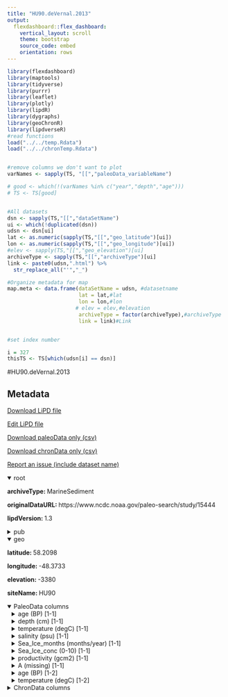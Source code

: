 ```yaml
---
title: "HU90.deVernal.2013"
output: 
  flexdashboard::flex_dashboard:
    vertical_layout: scroll
    theme: bootstrap
    source_code: embed
    orientation: rows
---
```


```r
library(flexdashboard)
library(maptools)
library(tidyverse)
library(purrr)
library(leaflet)
library(plotly)
library(lipdR)
library(dygraphs)
library(geoChronR)
library(lipdverseR)
#read functions
load("../../temp.Rdata")
load("../../chronTemp.Rdata")


#remove columns we don't want to plot
varNames <- sapply(TS, "[[","paleoData_variableName")

# good <- which(!(varNames %in% c("year","depth","age")))
# TS <- TS[good]


#All datasets
dsn <- sapply(TS,"[[","dataSetName")
ui <- which(!duplicated(dsn))
udsn <- dsn[ui]
lat <- as.numeric(sapply(TS,"[[","geo_latitude")[ui])
lon <- as.numeric(sapply(TS,"[[","geo_longitude")[ui])
#elev <- sapply(TS,"[[","geo_elevation")[ui]
archiveType <- sapply(TS,"[[","archiveType")[ui]
link <- paste0(udsn,".html") %>% 
  str_replace_all("'","_")

#Organize metadata for map
map.meta <- data.frame(dataSetName = udsn, #datasetname
                       lat = lat,#lat
                       lon = lon,#lon
                      # elev = elev,#elevation
                       archiveType = factor(archiveType),#archiveType
                       link = link)#Link


#set index number

i = 327
thisTS <- TS[which(udsn[i] == dsn)]
```
#HU90.deVernal.2013

Metadata {.sidebar}
-------------------------------------
[Download LiPD file](HU90.deVernal.2013.lpd)
            

[Edit LiPD file](http://lipd.net/playground?source=http://lipdverse.org/globalHolocene/0_25_5/HU90.deVernal.2013.lpd)
            

[Download paleoData only (csv)](HU90.deVernal.2013.csv)
            

[Download chronData only (csv)](HU90.deVernal.2013-chron.csv)
            

[Report an issue (include dataset name)](https://github.com/nickmckay/LiPDverse/issues)

<details open style="margin-left: 0px">
<summary>root</summary>
<p style="margin-left: 0px"><strong>archiveType: </strong>MarineSediment
<p style="margin-left: 0px"><strong>originalDataURL: </strong>https://www.ncdc.noaa.gov/paleo-search/study/15444
<p style="margin-left: 0px"><strong>lipdVersion: </strong>1.3
</details>
<details>
<summary>pub</summary>
<details style="margin-left: 10px">
<summary>pub1</summary>
<p style="margin-left: 10px"><strong>author: </strong>list(list(name = "de Vernal, Anne"), list(name = "Hillaire-Marcel, Claude"), list(name = "Rochon, Andre"), list(name = "Frechette, Bianca"), list(name = "Henry, Maryse"), list(name = "Solignac, Sandrine"), list(name = "Bonnet, Sophie"))
<p style="margin-left: 10px"><strong>journal: </strong>Quaternary Science Reviews
<p style="margin-left: 10px"><strong>volume: </strong>79
<p style="margin-left: 10px"><strong>title: </strong>Dinocyst-based reconstructions of sea ice cover concentration during the Holocene in the Arctic Ocean, the northern North Atlantic Ocean and its adjacent seas
</details>
<details style="margin-left: 10px">
<summary>pub2</summary>
<p style="margin-left: 10px"><strong>author: </strong>list(list(name = NA))
</details>
</details>
<details open style="margin-left: 0px">
<summary>geo</summary>
<p style="margin-left: 0px"><strong>latitude: </strong>58.2098
<p style="margin-left: 0px"><strong>longitude: </strong>-48.3733
<p style="margin-left: 0px"><strong>elevation: </strong>-3380
<p style="margin-left: 0px"><strong>siteName: </strong>HU90
</details>
<details open>
<summary>PaleoData columns</summary>
<details style="margin-left: 10px">
<summary>age (BP) [1-1]</summary>
<p style="margin-left: 10px"><strong>TSid: </strong>PYT57YTNJRB
<p style="margin-left: 10px"><strong>variableName: </strong>age
<p style="margin-left: 10px"><strong>units: </strong>BP
</details>
<details style="margin-left: 10px">
<summary>depth (cm) [1-1]</summary>
<p style="margin-left: 10px"><strong>TSid: </strong>PYTGYEFR1T5
<p style="margin-left: 10px"><strong>variableName: </strong>depth
<p style="margin-left: 10px"><strong>units: </strong>cm
</details>
<details style="margin-left: 10px">
<summary>temperature (degC) [1-1]</summary>
<p style="margin-left: 10px"><strong>TSid: </strong>PYTCN1ME3Q4
<p style="margin-left: 10px"><strong>variableName: </strong>temperature
<p style="margin-left: 10px"><strong>units: </strong>degC
<p style="margin-left: 10px"><strong>useInGlobalTemperatureAnalysis: </strong>FALSE
<details>
<summary>interpretation</summary>
<details style="margin-left: 20px">
<summary>1</summary>
<p style="margin-left: 20px"><strong>direction: </strong>positive
<p style="margin-left: 20px"><strong>interpDirection: </strong>1
<p style="margin-left: 20px"><strong>scope: </strong>climate
<p style="margin-left: 20px"><strong>seasonality: </strong>Summer
<p style="margin-left: 20px"><strong>variable: </strong>T
<p style="margin-left: 20px"><strong>variableDetail: </strong>sea@surface
<p style="margin-left: 20px"><strong>variableDetailOriginal: </strong>SST
</details>
</details>
</details>
<details style="margin-left: 10px">
<summary>salinity (psu) [1-1]</summary>
<p style="margin-left: 10px"><strong>TSid: </strong>PYTIEA1VAI0
<p style="margin-left: 10px"><strong>variableName: </strong>salinity
<p style="margin-left: 10px"><strong>units: </strong>psu
<p style="margin-left: 10px"><strong>useInGlobalTemperatureAnalysis: </strong>FALSE
<details>
<summary>interpretation</summary>
<details style="margin-left: 20px">
<summary>1</summary>
<p style="margin-left: 20px"><strong>interpDirection: </strong>1
<p style="margin-left: 20px"><strong>scope: </strong>climate
<p style="margin-left: 20px"><strong>seasonality: </strong>Summer
<p style="margin-left: 20px"><strong>variable: </strong>S
<p style="margin-left: 20px"><strong>variableDetail: </strong>SSS
</details>
</details>
</details>
<details style="margin-left: 10px">
<summary>Sea_Ice_months (months/year) [1-1]</summary>
<p style="margin-left: 10px"><strong>TSid: </strong>PYTV7RQ4QM8
<p style="margin-left: 10px"><strong>variableName: </strong>Sea_Ice_months
<p style="margin-left: 10px"><strong>units: </strong>months/year
<p style="margin-left: 10px"><strong>useInGlobalTemperatureAnalysis: </strong>FALSE
<details>
<summary>interpretation</summary>
<details style="margin-left: 20px">
<summary>1</summary>
<p style="margin-left: 20px"><strong>direction: </strong>positive
<p style="margin-left: 20px"><strong>interpDirection: </strong>1
<p style="margin-left: 20px"><strong>scope: </strong>climate
<p style="margin-left: 20px"><strong>seasonality: </strong>ANN
<p style="margin-left: 20px"><strong>variable: </strong>ICE
<p style="margin-left: 20px"><strong>variableDetail: </strong>sea@surface
</details>
</details>
</details>
<details style="margin-left: 10px">
<summary>Sea_Ice_conc (0-10) [1-1]</summary>
<p style="margin-left: 10px"><strong>TSid: </strong>PYT80ELRHHX
<p style="margin-left: 10px"><strong>variableName: </strong>Sea_Ice_conc
<p style="margin-left: 10px"><strong>units: </strong>0-10
<p style="margin-left: 10px"><strong>useInGlobalTemperatureAnalysis: </strong>FALSE
<details>
<summary>interpretation</summary>
<details style="margin-left: 20px">
<summary>1</summary>
<p style="margin-left: 20px"><strong>interpDirection: </strong>1
<p style="margin-left: 20px"><strong>scope: </strong>climate
<p style="margin-left: 20px"><strong>seasonality: </strong>ANN
<p style="margin-left: 20px"><strong>variable: </strong>ICE
<p style="margin-left: 20px"><strong>variableDetail: </strong>sea@surface
</details>
</details>
</details>
<details style="margin-left: 10px">
<summary>productivity (gcm2) [1-1]</summary>
<p style="margin-left: 10px"><strong>TSid: </strong>PYTOFPCLRR6
<p style="margin-left: 10px"><strong>variableName: </strong>productivity
<p style="margin-left: 10px"><strong>units: </strong>gcm2
<p style="margin-left: 10px"><strong>useInGlobalTemperatureAnalysis: </strong>FALSE
</details>
<details style="margin-left: 10px">
<summary>A (missing) [1-1]</summary>
<p style="margin-left: 10px"><strong>TSid: </strong>PYTJFHDS9RQ
<p style="margin-left: 10px"><strong>variableName: </strong>A
<p style="margin-left: 10px"><strong>units: </strong>missing
<p style="margin-left: 10px"><strong>useInGlobalTemperatureAnalysis: </strong>FALSE
</details>
<details style="margin-left: 10px">
<summary>age (BP) [1-2]</summary>
<p style="margin-left: 10px"><strong>TSid: </strong>PYTNXC8HQDY
<p style="margin-left: 10px"><strong>variableName: </strong>age
<p style="margin-left: 10px"><strong>units: </strong>BP
</details>
<details style="margin-left: 10px">
<summary>temperature (degC) [1-2]</summary>
<p style="margin-left: 10px"><strong>TSid: </strong>PYT67GRFWKV
<p style="margin-left: 10px"><strong>variableName: </strong>temperature
<p style="margin-left: 10px"><strong>units: </strong>degC
<p style="margin-left: 10px"><strong>useInGlobalTemperatureAnalysis: </strong>TRUE
<details>
<summary>interpretation</summary>
<details style="margin-left: 20px">
<summary>1</summary>
<p style="margin-left: 20px"><strong>direction: </strong>positive
<p style="margin-left: 20px"><strong>interpDirection: </strong>1
<p style="margin-left: 20px"><strong>scope: </strong>climate
<p style="margin-left: 20px"><strong>seasonality: </strong>winter+summer
<p style="margin-left: 20px"><strong>variable: </strong>T
<p style="margin-left: 20px"><strong>variableDetail: </strong>sea@surface
<p style="margin-left: 20px"><strong>variableDetailOriginal: </strong>SST
</details>
</details>
</details>
<details>
<summary>ChronData columns</summary>
<details style="margin-left: 10px">
<summary>depth (cm)</summary>
<p style="margin-left: 10px"><strong>TSid: </strong>PYTCV8ZLA54
<p style="margin-left: 10px"><strong>variableName: </strong>depth
<p style="margin-left: 10px"><strong>units: </strong>cm
</details>
<details style="margin-left: 10px">
<summary>depth_top (mm)</summary>
<p style="margin-left: 10px"><strong>TSid: </strong>PYT1OI0T3PX
<p style="margin-left: 10px"><strong>variableName: </strong>depth_top
<p style="margin-left: 10px"><strong>units: </strong>mm
</details>
<details style="margin-left: 10px">
<summary>depth_bot (mm)</summary>
<p style="margin-left: 10px"><strong>TSid: </strong>PYTIAU9CZ67
<p style="margin-left: 10px"><strong>variableName: </strong>depth_bot
<p style="margin-left: 10px"><strong>units: </strong>mm
</details>
<details style="margin-left: 10px">
<summary>lab_id ()</summary>
<p style="margin-left: 10px"><strong>TSid: </strong>PYTUCX8XAIY
<p style="margin-left: 10px"><strong>variableName: </strong>lab_id
</details>
<details style="margin-left: 10px">
<summary>mass dry (mg)</summary>
<p style="margin-left: 10px"><strong>TSid: </strong>PYTUXSJ7ZAF
<p style="margin-left: 10px"><strong>variableName: </strong>mass dry
<p style="margin-left: 10px"><strong>units: </strong>mg
</details>
<details style="margin-left: 10px">
<summary>age14C (bp14C)</summary>
<p style="margin-left: 10px"><strong>TSid: </strong>PYT423M8SSM
<p style="margin-left: 10px"><strong>variableName: </strong>age14C
<p style="margin-left: 10px"><strong>units: </strong>bp14C
</details>
<details style="margin-left: 10px">
<summary>age_error (1_s)</summary>
<p style="margin-left: 10px"><strong>TSid: </strong>PYTHB8FV2F9
<p style="margin-left: 10px"><strong>variableName: </strong>age_error
<p style="margin-left: 10px"><strong>units: </strong>1_s
</details>
<details style="margin-left: 10px">
<summary>deltaR (years)</summary>
<p style="margin-left: 10px"><strong>TSid: </strong>PYTVZ0BV3H8
<p style="margin-left: 10px"><strong>variableName: </strong>deltaR
<p style="margin-left: 10px"><strong>units: </strong>years
</details>
<details style="margin-left: 10px">
<summary>depth_mid (mm)</summary>
<p style="margin-left: 10px"><strong>TSid: </strong>PYTZL0A7KJO
<p style="margin-left: 10px"><strong>variableName: </strong>depth_mid
<p style="margin-left: 10px"><strong>units: </strong>mm
</details>
<details style="margin-left: 10px">
<summary>thickness (mm)</summary>
<p style="margin-left: 10px"><strong>TSid: </strong>PYTHZQNRLG7
<p style="margin-left: 10px"><strong>variableName: </strong>thickness
<p style="margin-left: 10px"><strong>units: </strong>mm
</details>
<details style="margin-left: 10px">
<summary>age_type ()</summary>
<p style="margin-left: 10px"><strong>TSid: </strong>PYTP95ZG84U
<p style="margin-left: 10px"><strong>variableName: </strong>age_type
</details>
<details style="margin-left: 10px">
<summary>core_name ()</summary>
<p style="margin-left: 10px"><strong>TSid: </strong>PYT30LH48HJ
<p style="margin-left: 10px"><strong>variableName: </strong>core_name
</details>
<details style="margin-left: 10px">
<summary>material_dated ()</summary>
<p style="margin-left: 10px"><strong>TSid: </strong>PYTQGF5TS3G
<p style="margin-left: 10px"><strong>variableName: </strong>material_dated
</details>
<details style="margin-left: 10px">
<summary>original_reference ()</summary>
<p style="margin-left: 10px"><strong>TSid: </strong>PYTMG3NNBHB
<p style="margin-left: 10px"><strong>variableName: </strong>original_reference
</details>

Row {.tabset .tabset-fade}
-----------------------------------------------------------------------

### Sitemap

```r
  map.meta.split <- split(map.meta, map.meta$archiveType)


factpal <- colorFactor("Paired",map.meta$archiveType)
buff <- 15
l <- leaflet() %>% 
  addTiles() %>% 
  fitBounds(map.meta$lon[i]-buff,map.meta$lat[i]-buff,map.meta$lon[i]+buff,map.meta$lat[i]+buff)
  

  
  
names(map.meta.split) %>%
  purrr::walk( function(df) {
    l <<- l %>%
      addMarkers(data=map.meta.split[[df]],
                 lng=~lon, lat=~lat,
                 label=~as.character(archiveType),
                 popup=~paste(str_c('Dataset: <a href="',link,'">',dataSetName,'</a>'),
                                 # str_c("Elevation: ",elev),
                                  str_c("Archive Type: ",archiveType),
                                  sep = "<br>"),
                 group = df,
                 clusterOptions = markerClusterOptions(removeOutsideVisibleBounds = F),
                 labelOptions = labelOptions(noHide = F,
                                             direction = 'auto'))
  })

l %>%
  addLayersControl(position = "bottomleft",
    overlayGroups = names(map.meta.split),
    options = layersControlOptions(collapsed = FALSE,
                                   opacity = 0.8)
  )
```

### Search the LiPDverse (Beta! doesn't work well yet)
```r
#Add google search bar
htmltools::includeHTML("../../googleSearchChunk.html")
```


Row {.tabset .tabset-fade}
-----------------------------------------------------------------------

### temperature (degC)
```r
plotCol(thisTS,ind = 3)
```

### salinity (psu)
```r
plotCol(thisTS,ind = 4)
```

### Sea_Ice_months (months/year)
```r
plotCol(thisTS,ind = 5)
```

### Sea_Ice_conc (0-10)
```r
plotCol(thisTS,ind = 6)
```

### productivity (gcm2)
```r
plotCol(thisTS,ind = 7)
```

### A (missing)
```r
plotCol(thisTS,ind = 8)
```

### temperature (degC)
```r
plotCol(thisTS,ind = 9)
```

Row {.tabset .tabset-fade}
-----------------------------------------------------------------------

### depth (cm)
```r
plotCol(chronTS,ind = 3)
```

### depth_top (mm)
```r
plotCol(chronTS,ind = 1)
```

### depth_bot (mm)
```r
plotCol(chronTS,ind = 2)
```

### lab_id ()
```r
plotCol(chronTS,ind = 4)
```

### mass dry (mg)
```r
plotCol(chronTS,ind = 5)
```

### age14C (bp14C)
```r
plotCol(chronTS,ind = 6)
```

### age_error (1_s)
```r
plotCol(chronTS,ind = 7)
```

### deltaR (years)
```r
plotCol(chronTS,ind = 8)
```

### depth_mid (mm)
```r
plotCol(chronTS,ind = 9)
```

### thickness (mm)
```r
plotCol(chronTS,ind = 10)
```

### age_type ()
```r
plotCol(chronTS,ind = 11)
```

### core_name ()
```r
plotCol(chronTS,ind = 12)
```

### material_dated ()
```r
plotCol(chronTS,ind = 13)
```

### original_reference ()
```r
plotCol(chronTS,ind = 14)
```
